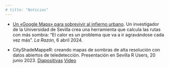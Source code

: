 ```yaml
---
# title: "Noticias"
---
```


- [Un «Google Maps» para sobrevivir al infierno urbano](https://www.larazon.es/andalucia/google-maps-sobrevivir-infierno-urbano_202404066610c9575e1b1f00012f5a7d.html). Un investigador de la Universidad de Sevilla crea una herramienta que calcula las rutas con más sombra: "El calor es un problema que va a ir agravándose cada vez más". *La Razón*, 6 abril 2024. 

- CityShadeMappeR: creando mapas de sombras de alta resolución con datos abiertos de teledetección. Presentación en Sevilla R Users, 20 junio 2023. [Diapositivas](https://doi.org/10.6084/m9.figshare.25435918.v1) [Vídeo](https://youtu.be/XnvF17FjOpQ)
